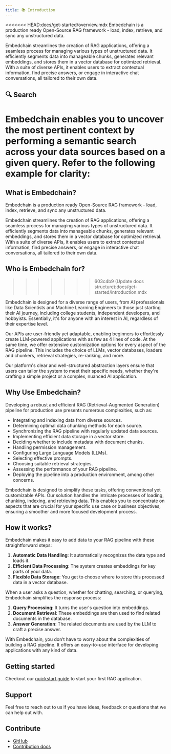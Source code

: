 ```yaml
---
title: 📚 Introduction
---
```


<<<<<<< HEAD:docs/get-started/overview.mdx
Embedchain is a production ready Open-Source RAG framework - load, index, retrieve, and sync any unstructured data.

Embedchain streamlines the creation of RAG applications, offering a seamless process for managing various types of unstructured data. It efficiently segments data into manageable chunks, generates relevant embeddings, and stores them in a vector database for optimized retrieval. With a suite of diverse APIs, it enables users to extract contextual information, find precise answers, or engage in interactive chat conversations, all tailored to their own data.

## 🔍 Search

Embedchain enables you to uncover the most pertinent context by performing a semantic search across your data sources based on a given query. Refer to the following example for clarity:
=======
## What is Embedchain?

Embedchain is a production ready Open-Source RAG framework - load, index, retrieve, and sync any unstructured data. 

Embedchain streamlines the creation of RAG applications, offering a seamless process for managing various types of unstructured data. It efficiently segments data into manageable chunks, generates relevant embeddings, and stores them in a vector database for optimized retrieval. With a suite of diverse APIs, it enables users to extract contextual information, find precise answers, or engage in interactive chat conversations, all tailored to their own data.

## Who is Embedchain for?
>>>>>>> 603c4b9 (Update docs structure):docs/get-started/introduction.mdx

Embedchain is designed for a diverse range of users, from AI professionals like Data Scientists and Machine Learning Engineers to those just starting their AI journey, including college students, independent developers, and hobbyists. Essentially, it's for anyone with an interest in AI, regardless of their expertise level.

Our APIs are user-friendly yet adaptable, enabling beginners to effortlessly create LLM-powered applications with as few as 4 lines of code. At the same time, we offer extensive customization options for every aspect of the RAG pipeline. This includes the choice of LLMs, vector databases, loaders and chunkers, retrieval strategies, re-ranking, and more.

Our platform's clear and well-structured abstraction layers ensure that users can tailor the system to meet their specific needs, whether they're crafting a simple project or a complex, nuanced AI application.

## Why Use Embedchain?

Developing a robust and efficient RAG (Retrieval-Augmented Generation) pipeline for production use presents numerous complexities, such as:

- Integrating and indexing data from diverse sources.
- Determining optimal data chunking methods for each source.
- Synchronizing the RAG pipeline with regularly updated data sources.
- Implementing efficient data storage in a vector store.
- Deciding whether to include metadata with document chunks.
- Handling permission management.
- Configuring Large Language Models (LLMs).
- Selecting effective prompts.
- Choosing suitable retrieval strategies.
- Assessing the performance of your RAG pipeline.
- Deploying the pipeline into a production environment, among other concerns.

Embedchain is designed to simplify these tasks, offering conventional yet customizable APIs. Our solution handles the intricate processes of loading, chunking, indexing, and retrieving data. This enables you to concentrate on aspects that are crucial for your specific use case or business objectives, ensuring a smoother and more focused development process.

## How it works?

Embedchain makes it easy to add data to your RAG pipeline with these straightforward steps:

1. **Automatic Data Handling**: It automatically recognizes the data type and loads it.
2. **Efficient Data Processing**: The system creates embeddings for key parts of your data.
3. **Flexible Data Storage**: You get to choose where to store this processed data in a vector database.

When a user asks a question, whether for chatting, searching, or querying, Embedchain simplifies the response process:

1. **Query Processing**: It turns the user's question into embeddings.
2. **Document Retrieval**: These embeddings are then used to find related documents in the database.
3. **Answer Generation**: The related documents are used by the LLM to craft a precise answer.

With Embedchain, you don’t have to worry about the complexities of building a RAG pipeline. It offers an easy-to-use interface for developing applications with any kind of data.

## Getting started

Checkout our [quickstart guide](/get-started/quickstart) to start your first RAG application.

## Support

Feel free to reach out to us if you have ideas, feedback or questions that we can help out with.

<Snippet file="get-help.mdx" />

## Contribute

- [GitHub](https://github.com/embedchain/embedchain)
- [Contribution docs](/contribution/dev)
